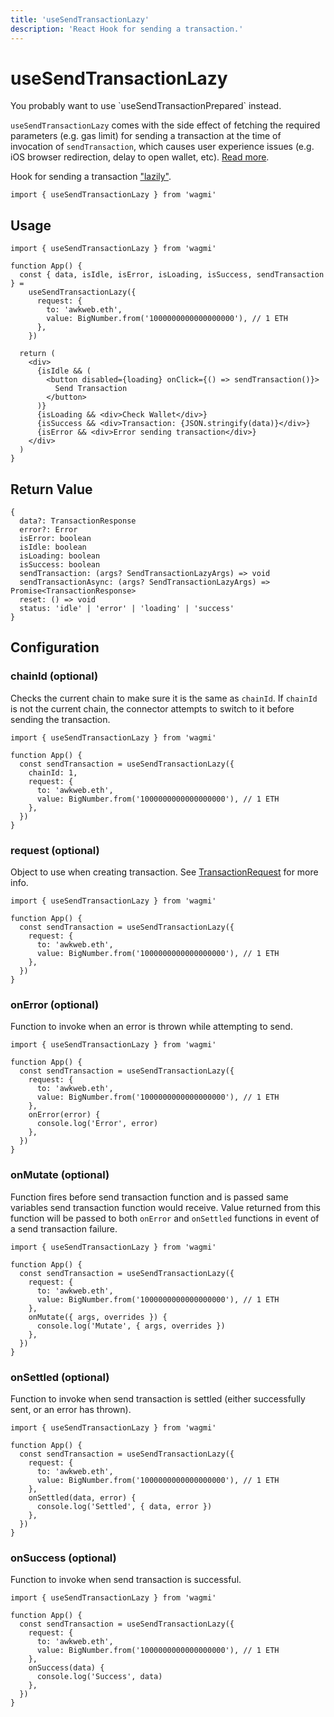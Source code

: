 ```yaml
---
title: 'useSendTransactionLazy'
description: 'React Hook for sending a transaction.'
---
```



# useSendTransactionLazy

<Callout>
  You probably want to use `useSendTransactionPrepared` instead.

`useSendTransactionLazy` comes with the side effect of fetching the required
parameters (e.g. gas limit) for sending a transaction at the time of
invocation of `sendTransaction`, which causes user experience issues (e.g. iOS
browser redirection, delay to open wallet, etc). [Read more](/TODO).

</Callout>

Hook for sending a transaction ["lazily"](/TODO).

```tsx
import { useSendTransactionLazy } from 'wagmi'
```

## Usage

```tsx
import { useSendTransactionLazy } from 'wagmi'

function App() {
  const { data, isIdle, isError, isLoading, isSuccess, sendTransaction } =
    useSendTransactionLazy({
      request: {
        to: 'awkweb.eth',
        value: BigNumber.from('1000000000000000000'), // 1 ETH
      },
    })

  return (
    <div>
      {isIdle && (
        <button disabled={loading} onClick={() => sendTransaction()}>
          Send Transaction
        </button>
      )}
      {isLoading && <div>Check Wallet</div>}
      {isSuccess && <div>Transaction: {JSON.stringify(data)}</div>}
      {isError && <div>Error sending transaction</div>}
    </div>
  )
}
```

## Return Value

```tsx
{
  data?: TransactionResponse
  error?: Error
  isError: boolean
  isIdle: boolean
  isLoading: boolean
  isSuccess: boolean
  sendTransaction: (args? SendTransactionLazyArgs) => void
  sendTransactionAsync: (args? SendTransactionLazyArgs) => Promise<TransactionResponse>
  reset: () => void
  status: 'idle' | 'error' | 'loading' | 'success'
}
```

## Configuration

### chainId (optional)

Checks the current chain to make sure it is the same as `chainId`. If `chainId` is not the current chain, the connector attempts to switch to it before sending the transaction.

```tsx {5}
import { useSendTransactionLazy } from 'wagmi'

function App() {
  const sendTransaction = useSendTransactionLazy({
    chainId: 1,
    request: {
      to: 'awkweb.eth',
      value: BigNumber.from('1000000000000000000'), // 1 ETH
    },
  })
}
```

### request (optional)

Object to use when creating transaction. See [TransactionRequest](https://docs.ethers.io/v5/api/providers/types/#providers-TransactionRequest) for more info.

```tsx {5-8}
import { useSendTransactionLazy } from 'wagmi'

function App() {
  const sendTransaction = useSendTransactionLazy({
    request: {
      to: 'awkweb.eth',
      value: BigNumber.from('1000000000000000000'), // 1 ETH
    },
  })
}
```

### onError (optional)

Function to invoke when an error is thrown while attempting to send.

```tsx {9-11}
import { useSendTransactionLazy } from 'wagmi'

function App() {
  const sendTransaction = useSendTransactionLazy({
    request: {
      to: 'awkweb.eth',
      value: BigNumber.from('1000000000000000000'), // 1 ETH
    },
    onError(error) {
      console.log('Error', error)
    },
  })
}
```

### onMutate (optional)

Function fires before send transaction function and is passed same variables send transaction function would receive. Value returned from this function will be passed to both `onError` and `onSettled` functions in event of a send transaction failure.

```tsx {9-11}
import { useSendTransactionLazy } from 'wagmi'

function App() {
  const sendTransaction = useSendTransactionLazy({
    request: {
      to: 'awkweb.eth',
      value: BigNumber.from('1000000000000000000'), // 1 ETH
    },
    onMutate({ args, overrides }) {
      console.log('Mutate', { args, overrides })
    },
  })
}
```

### onSettled (optional)

Function to invoke when send transaction is settled (either successfully sent, or an error has thrown).

```tsx {9-11}
import { useSendTransactionLazy } from 'wagmi'

function App() {
  const sendTransaction = useSendTransactionLazy({
    request: {
      to: 'awkweb.eth',
      value: BigNumber.from('1000000000000000000'), // 1 ETH
    },
    onSettled(data, error) {
      console.log('Settled', { data, error })
    },
  })
}
```

### onSuccess (optional)

Function to invoke when send transaction is successful.

```tsx {9-11}
import { useSendTransactionLazy } from 'wagmi'

function App() {
  const sendTransaction = useSendTransactionLazy({
    request: {
      to: 'awkweb.eth',
      value: BigNumber.from('1000000000000000000'), // 1 ETH
    },
    onSuccess(data) {
      console.log('Success', data)
    },
  })
}
```
